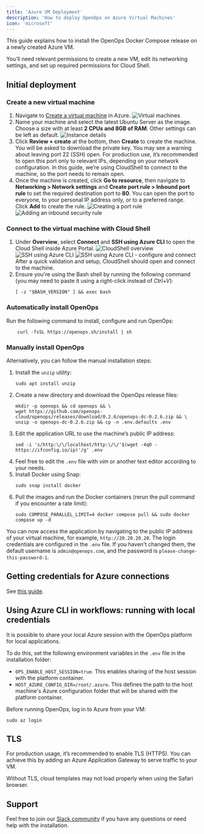 ```yaml
---
title: 'Azure VM Deployment'
description: 'How to deploy OpenOps on Azure Virtual Machines'
icon: 'microsoft'
---
```



This guide explains how to install the OpenOps Docker Compose release on a newly created Azure VM.

You’ll need relevant permissions to create a new VM, edit its networking settings, and set up required permissions for Cloud Shell.

## Initial deployment

### Create a new virtual machine

1. Navigate to [Create a virtual machine](https://portal.azure.com/#create/Microsoft.VirtualMachine-ARM) in Azure.
    ![Virtual machines](/images/deploy-azure-vms.png)
2. Name your machine and select the latest Ubuntu Server as the image. Choose a size with at least **2 CPUs and 8GB of RAM**. Other settings can be left as default.
    ![Instance details](/images/deploy-azure-instance-details.png)
3. Click **Review + create** at the bottom, then **Create** to create the machine. You will be asked to download the private key.
    You may see a warning about leaving port 22 (SSH) open. For production use, it’s recommended to open this port only to relevant IPs, depending on your network configuration. In this guide, we’re using CloudShell to connect to the machine, so the port needs to remain open.
4. Once the machine is created, click **Go to resource**, then navigate to **Networking > Network settings** and **Create port rule > Inbound port rule** to set the required destination port to **80**. You can open the port to everyone, to your personal IP address only, or to a preferred range. Click **Add** to create the rule.
    ![Creating a port rule](/images/deploy-azure-create-port-rule.png)
    ![Adding an inbound security rule](/images/deploy-azure-add-inbound-security-rule.png)

### Connect to the virtual machine with Cloud Shell

1. Under **Overview**, select **Connect** and **SSH using Azure CLI** to open the Cloud Shell inside Azure Portal.
    ![CloudShell overview](/images/deploy-azure-cloudshell-overview.png)
    ![SSH using Azure CLI](/images/deploy-azure-ssh.png)
    ![SSH using Azure CLI - configure and connect](/images/deploy-azure-ssh-configure-connect.png)
 After a quick validation and setup, CloudShell should open and connect to the machine.
2. Ensure you're using the Bash shell by running the following command (you may need to paste it using a right-click instead of *Ctrl+V*):
    ```shell
    [ -z "$BASH_VERSION" ] && exec bash
    ```

### Automatically install OpenOps

Run the following command to install, configure and run OpenOps:

```shell
    curl -fsSL https://openops.sh/install | sh
```

### Manually install OpenOps

Alternatively, you can follow the manual installation steps:

1. Install the `unzip` utility:
    ```shell
    sudo apt install unzip
    ```
2. Create a new directory and download the OpenOps release files:
    ```shell
    mkdir -p openops && cd openops && \
    wget https://github.com/openops-cloud/openops/releases/download/0.2.6/openops-dc-0.2.6.zip && \
    unzip -o openops-dc-0.2.6.zip && cp -n .env.defaults .env
    ```
3. Edit the application URL to use the machine’s public IP address:
    ```shell
    sed -i 's/http:\/\/localhost/http:\/\/'$(wget -4qO - https://ifconfig.io/ip)'/g' .env
    ```
4. Feel free to edit the `.env` file with *vim* or another text editor according to your needs.
5. Install Docker using Snap:
    ```shell
    sudo snap install docker
    ```
6. Pull the images and run the Docker containers (rerun the pull command if you encounter a rate limit):
    ```shell
    sudo COMPOSE_PARALLEL_LIMIT=4 docker compose pull && sudo docker compose up -d
    ```

You can now access the application by navigating to the public IP address of your virtual machine, for example, `http://20.20.20.20`. The login credentials are configured in the `.env` file. If you haven't changed them, the default username is `admin@openops.com`, and the password is `please-change-this-password-1`.

## Getting credentials for Azure connections

See [this guide](https://docs.google.com/document/d/1WhwMk3he4d4vEv_7hIw7u_4ZIz_8ZewUS1yUKxpdYR0/edit?tab=t.0#heading=h.4lq77bkice4n).

## Using Azure CLI in workflows: running with local credentials

It is possible to share your local Azure session with the OpenOps platform for local applications.

To do this, set the following environment variables in the `.env` file in the installation folder:
* `OPS_ENABLE_HOST_SESSION=true`. This enables sharing of the host session with the platform container.
* `HOST_AZURE_CONFIG_DIR=/root/.azure`. This defines the path to the host machine's Azure configuration folder that will be shared with the platform container.

Before running OpenOps, log in to Azure from your VM:
```shell
sudo az login
```

## TLS

For production usage, it’s recommended to enable TLS (HTTPS). You can achieve this by adding an Azure Application Gateway to serve traffic to your VM.

Without TLS, cloud templates may not load properly when using the Safari browser.

<UpdateLink/>

## Support

Feel free to join our [Slack community](https://slack.openops.com) if you have any questions or need help with the installation.
